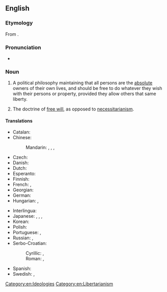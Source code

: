==English==
{{wikipedia}}

===Etymology===
From {{suffix|en|libertarian|ism}}.

===Pronunciation===
* {{a|UK}} {{IPA|en|/lɪbəˈtɛːɹɪənɪz(ə)m/}}

===Noun===
{{en-noun|~}}

# {{lb|en|philosophy|politics|economics}} A political philosophy maintaining that all persons are the [[absolute]] owners of their own lives, and should be free to do whatever they wish with their persons or property, provided they allow others that same liberty.
# {{lb|en|philosophy}} The doctrine of [[free will]], as opposed to [[necessitarianism]].

====Translations====
{{trans-top|political philosophy}}
* Catalan: {{t|ca|llibertarisme|m}}
* Chinese:
*: Mandarin: {{t+|cmn|自由意志主義|sc=Hani}}, {{t+|cmn|自由意志主义|tr=zìyóu yìzhì zhǔyì|sc=Hani}}, {{t|cmn|自由意志論|sc=Hani}}, {{t|cmn|自由意志论|tr=zìyóu yìzhì lùn|sc=Hani}}
* Czech: {{t|cs|libertarianismus|m}}
* Danish: {{t|da|libertarianisme|c}}
* Dutch: {{t+|nl|libertarisme|n}}
* Esperanto: {{t+|eo|libertarianismo}}
* Finnish: {{t+|fi|libertarismi}}
* French: {{t+|fr|libertarianisme|m}}, {{t+|fr|libertarisme|m}}
* Georgian: {{t|ka|ლიბერტარიანიზმი}}
* German: {{t+|de|Libertarismus|m}}
* Hungarian: {{t|hu|libertarianizmus}}, {{t|hu|libertarizmus}}
{{trans-mid}}
* Interlingua: {{t|ia|libertarianismo|m}}
* Japanese: {{t|ja|リバタリアニズム|tr=ribatarianizumu|sc=Jpan}}, {{t|ja|完全自由主義|tr=かんぜんじゆうしゅぎ, kanzenjiyūshugi}}, {{t|ja|自由至上主義|tr=じゆうしじょうしゅぎ, jiyūshijōshugi}}, {{t|ja|自由意志主義|tr=じゆういししゅぎ, jiyūishishugi}}
* Korean: {{t|ko|자유지상주의(自由意志主義)}}
* Polish: {{t+|pl|libertarianizm|m}}
* Portuguese: {{t+|pt|libertarianismo|m}}, {{t+|pt|libertarismo|m}}
* Russian: {{t|ru|либертариани́зм|m}}, {{t+|ru|либертариа́нство|n}}
* Serbo-Croatian:
*: Cyrillic: {{t|sh|либертаријанизам|m}}, {{t|sh|слободарство|n}}
*: Roman: {{t|sh|libertarijanizam|m}}, {{t+|sh|slobodarstvo|n}}
* Spanish: {{t+|es|libertarismo|m}}
* Swedish: {{t|sv|nyliberalism|n}}, {{t|sv|libertarianism|n}}
{{trans-bottom}}
[[Category:en:Ideologies]]
[[Category:en:Libertarianism]]